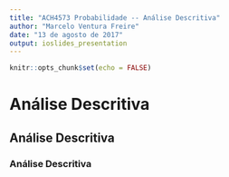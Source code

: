 ```yaml
---
title: "ACH4573 Probabilidade -- Análise Descritiva"
author: "Marcelo Ventura Freire"
date: "13 de agosto de 2017"
output: ioslides_presentation
---
```


```r
knitr::opts_chunk$set(echo = FALSE)
```

# Análise Descritiva

## Análise Descritiva

### Análise Descritiva
